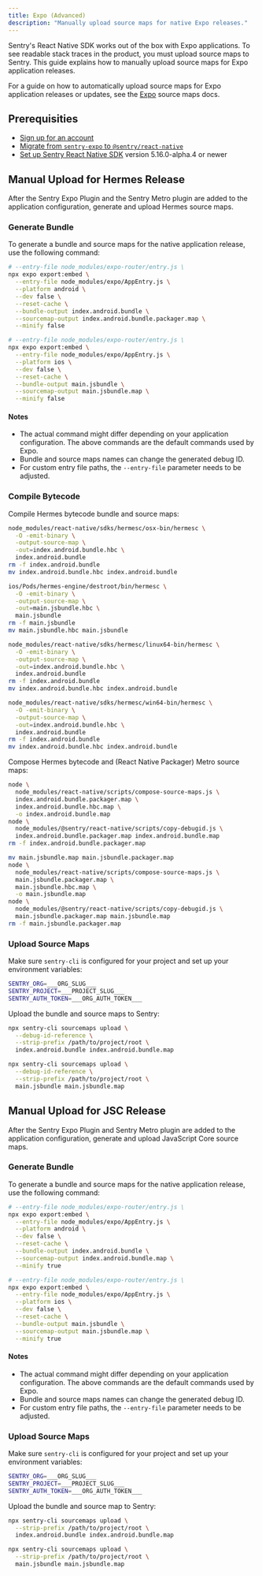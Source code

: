 ```yaml
---
title: Expo (Advanced)
description: "Manually upload source maps for native Expo releases."
---
```


Sentry's React Native SDK works out of the box with Expo applications. To see readable stack traces in the product, you must upload source maps to Sentry. This guide explains how to manually upload source maps for Expo application releases.

For a guide on how to automatically upload source maps for Expo application releases or updates, see the [Expo](/platforms/react-native/sourcemaps/uploading/expo/) source maps docs.

## Prerequisities

- [Sign up for an account](https://sentry.io/signup/)
- [Migrate from `sentry-expo` to `@sentry/react-native`](/platforms/react-native/migration/sentry-expo/)
- [Set up Sentry React Native SDK](/platforms/react-native/manual-setup/expo/) version 5.16.0-alpha.4 or newer

<OrgAuthTokenNote />

<Include name="react-native-sourcemaps-expo-common-instructions.mdx" />

## Manual Upload for Hermes Release

After the Sentry Expo Plugin and the Sentry Metro plugin are added to the application configuration, generate and upload Hermes source maps.

### Generate Bundle

To generate a bundle and source maps for the native application release, use the following command:

```bash {tabTitle:Android}
# --entry-file node_modules/expo-router/entry.js \
npx expo export:embed \
  --entry-file node_modules/expo/AppEntry.js \
  --platform android \
  --dev false \
  --reset-cache \
  --bundle-output index.android.bundle \
  --sourcemap-output index.android.bundle.packager.map \
  --minify false
```

```bash {tabTitle:iOS}
# --entry-file node_modules/expo-router/entry.js \
npx expo export:embed \
  --entry-file node_modules/expo/AppEntry.js \
  --platform ios \
  --dev false \
  --reset-cache \
  --bundle-output main.jsbundle \
  --sourcemap-output main.jsbundle.map \
  --minify false
```

#### Notes

- The actual command might differ depending on your application configuration. The above commands are the default commands used by Expo.
- Bundle and source maps names can change the generated debug ID.
- For custom entry file paths, the `--entry-file` parameter needs to be adjusted.

### Compile Bytecode

Compile Hermes bytecode bundle and source maps:

```bash {tabTitle:Android}
node_modules/react-native/sdks/hermesc/osx-bin/hermesc \
  -O -emit-binary \
  -output-source-map \
  -out=index.android.bundle.hbc \
  index.android.bundle
rm -f index.android.bundle
mv index.android.bundle.hbc index.android.bundle
```

```bash {tabTitle:iOS}
ios/Pods/hermes-engine/destroot/bin/hermesc \
  -O -emit-binary \
  -output-source-map \
  -out=main.jsbundle.hbc \
  main.jsbundle
rm -f main.jsbundle
mv main.jsbundle.hbc main.jsbundle
```

```bash {tabTitle:Android on Linux}
node_modules/react-native/sdks/hermesc/linux64-bin/hermesc \
  -O -emit-binary \
  -output-source-map \
  -out=index.android.bundle.hbc \
  index.android.bundle
rm -f index.android.bundle
mv index.android.bundle.hbc index.android.bundle
```

```bash {tabTitle:Android on Windows}
node_modules/react-native/sdks/hermesc/win64-bin/hermesc \
  -O -emit-binary \
  -output-source-map \
  -out=index.android.bundle.hbc \
  index.android.bundle
rm -f index.android.bundle
mv index.android.bundle.hbc index.android.bundle
```

Compose Hermes bytecode and (React Native Packager) Metro source maps:

```bash {tabTitle:Android}
node \
  node_modules/react-native/scripts/compose-source-maps.js \
  index.android.bundle.packager.map \
  index.android.bundle.hbc.map \
  -o index.android.bundle.map
node \
  node_modules/@sentry/react-native/scripts/copy-debugid.js \
  index.android.bundle.packager.map index.android.bundle.map
rm -f index.android.bundle.packager.map
```

```bash {tabTitle:iOS}
mv main.jsbundle.map main.jsbundle.packager.map
node \
  node_modules/react-native/scripts/compose-source-maps.js \
  main.jsbundle.packager.map \
  main.jsbundle.hbc.map \
  -o main.jsbundle.map
node \
  node_modules/@sentry/react-native/scripts/copy-debugid.js \
  main.jsbundle.packager.map main.jsbundle.map
rm -f main.jsbundle.packager.map
```

### Upload Source Maps

Make sure `sentry-cli` is configured for your project and set up your environment variables:

```bash {filename:.env}
SENTRY_ORG=___ORG_SLUG___
SENTRY_PROJECT=___PROJECT_SLUG___
SENTRY_AUTH_TOKEN=___ORG_AUTH_TOKEN___
```

Upload the bundle and source maps to Sentry:

```bash {tabTitle:Android}
npx sentry-cli sourcemaps upload \
  --debug-id-reference \
  --strip-prefix /path/to/project/root \
  index.android.bundle index.android.bundle.map
```

```bash {tabTitle:iOS}
npx sentry-cli sourcemaps upload \
  --debug-id-reference \
  --strip-prefix /path/to/project/root \
  main.jsbundle main.jsbundle.map
```

## Manual Upload for JSC Release

After the Sentry Expo Plugin and Sentry Metro plugin are added to the application configuration, generate and upload JavaScript Core source maps.

### Generate Bundle

To generate a bundle and source maps for the native application release, use the following command:

```bash {tabTitle:Android}
# --entry-file node_modules/expo-router/entry.js \
npx expo export:embed \
  --entry-file node_modules/expo/AppEntry.js \
  --platform android \
  --dev false \
  --reset-cache \
  --bundle-output index.android.bundle \
  --sourcemap-output index.android.bundle.map \
  --minify true
```

```bash {tabTitle:iOS}
# --entry-file node_modules/expo-router/entry.js \
npx expo export:embed \
  --entry-file node_modules/expo/AppEntry.js \
  --platform ios \
  --dev false \
  --reset-cache \
  --bundle-output main.jsbundle \
  --sourcemap-output main.jsbundle.map \
  --minify true
```

#### Notes

- The actual command might differ depending on your application configuration. The above commands are the default commands used by Expo.
- Bundle and source maps names can change the generated debug ID.
- For custom entry file paths, the `--entry-file` parameter needs to be adjusted.

### Upload Source Maps

Make sure `sentry-cli` is configured for your project and set up your environment variables:

```bash {filename:.env}
SENTRY_ORG=___ORG_SLUG___
SENTRY_PROJECT=___PROJECT_SLUG___
SENTRY_AUTH_TOKEN=___ORG_AUTH_TOKEN___
```

Upload the bundle and source map to Sentry:

```bash {tabTitle:Android}
npx sentry-cli sourcemaps upload \
  --strip-prefix /path/to/project/root \
  index.android.bundle index.android.bundle.map
```

```bash {tabTitle:iOS}
npx sentry-cli sourcemaps upload \
  --strip-prefix /path/to/project/root \
  main.jsbundle main.jsbundle.map
```
